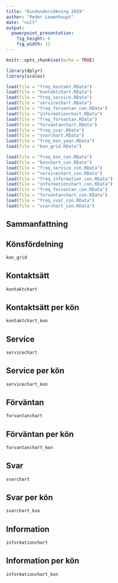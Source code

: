 ```yaml
---
title: "Kundundersökning 2019"
author: "Peder Lewenhaupt"
date: "null"
output: 
  powerpoint_presentation:
    fig_height: 6
    fig_width: 12
---
```

```r
knitr::opts_chunk$set(echo = TRUE)
```

```r
library(dplyr)
library(scales)

load(file = "freq_kontakt.RData")
load(file = "kontaktchart.RData")
load(file = "freq_service.RData")
load(file = "servicechart.RData")
load(file = "freq_forvantan_con.RData")
load(file = "informationchart.RData")
load(file = "freq_forvantan.RData")
load(file = "forvantanchart.RData")
load(file = "freq_svar.RData")
load(file = "svarchart.RData")
load(file = "freq_kon_year.RData")
load(file = "kon_grid.RData")

load(file = "freq_kon_con.RData")
load(file = "konchart_con.RData")
load(file = "freq_service_con.RData")
load(file = "servicechart_con.RData")
load(file = "freq_information_con.RData")
load(file = "informationchart_con.RData")
load(file = "freq_forvantan_con.RData")
load(file = "forvantanchart_con.RData")
load(file = "freq_svar_con.RData")
load(file = "svarchart_con.RData")

```

## Sammanfattning

## Könsfördelning
```r
kon_grid
```

## Kontaktsätt
```r
kontaktchart
```

## Kontaktsätt per kön
```r
kontaktchart_kon
```

## Service
```r
servicechart
```

## Service per kön
```r
servicechart_kon
```

## Förväntan
```r
forvantanchart
```

## Förväntan per kön
```r
forvantanchart_kon
```

## Svar
```r
svarchart
```

## Svar per kön
```r
svarchart_kon
```

## Information
```r
informationchart
```

## Information per kön
```r
informationchart_kon
```





